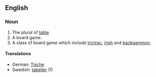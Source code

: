 ==English==
===Noun===
#The plural of [[table]]
#A board game.
#A class of board game which include [[trictrac]], [[irish]] and [[backgammon]].

====Translations====
*German: [[Tische]]
*Swedish: [[tabeller]] (1)